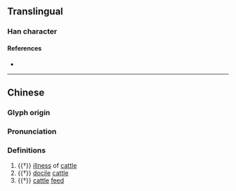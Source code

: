 {{character info}}
==Translingual==

===Han character===
{{Han char|rn=93|rad=牛|as=10|sn=14|four=|canj=HQOND|ids=⿰牜氣}}

====References====
* {{Han ref|kx=0703.140|dkj=20117|dj=1116.130|hdz=31817.050|uh=7294|ud=29332}}

----

==Chinese==
{{zh-forms}}

===Glyph origin===
{{Han etym}}

===Pronunciation===
{{zh-pron
|m=xì
|mc=y
|oc=y
|cat=n
}}

===Definitions===
{{zh-hanzi}}

# {{†}} [[illness]] of [[cattle]]
# {{†}} [[docile]] [[cattle]]
# {{†}} [[cattle]] [[feed]]